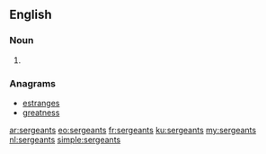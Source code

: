 ==English==

===Noun===
{{head|en|plural}}

# {{plural of|sergeant|lang=en|nocat=1}}

===Anagrams===
* [[estranges#English|estranges]]
* [[greatness#English|greatness]]


[[ar:sergeants]]
[[eo:sergeants]]
[[fr:sergeants]]
[[ku:sergeants]]
[[my:sergeants]]
[[nl:sergeants]]
[[simple:sergeants]]